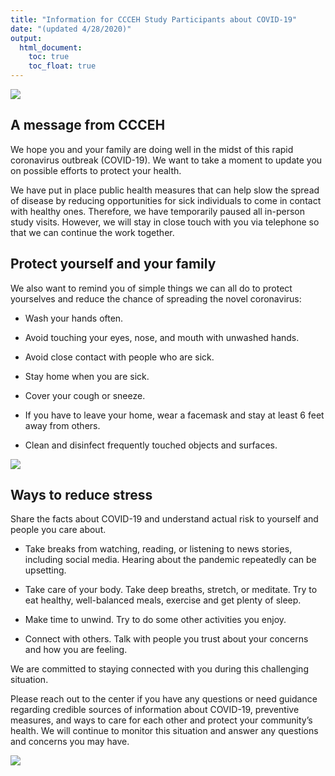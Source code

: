 ```yaml
---
title: "Information for CCCEH Study Participants about COVID-19"
date: "(updated 4/28/2020)"
output: 
  html_document:
    toc: true
    toc_float: true
---
```

<img src="logo.png">

## A message from CCCEH

 We hope you and your family are doing well in the midst of this rapid coronavirus outbreak (COVID-19).  We want to take a moment to update you on possible efforts to protect your health. 

We have put in place public health measures that can help slow the spread of disease by reducing opportunities for sick individuals to come in contact with healthy ones. Therefore, we have temporarily paused all in-person study visits. However, we will stay in close touch with you via telephone so that we can continue the work together. 

## Protect yourself and your family  
We also want to remind you of simple things we can all do to protect yourselves and reduce the chance of spreading the novel coronavirus:

* Wash your hands often.

* Avoid touching your eyes, nose, and mouth with unwashed hands.

* Avoid close contact with people who are sick.

* Stay home when you are sick.

* Cover your cough or sneeze.

* If you have to leave your home, wear a facemask and stay at least 6 feet away from others.

* Clean and disinfect frequently touched objects and surfaces.

<img src="English_infographic.jpeg">
 
## Ways to reduce stress
Share the facts about COVID-19 and understand actual risk to yourself and people you care about.

* Take breaks from watching, reading, or listening to news stories, including social media. Hearing about the pandemic repeatedly can be upsetting.

* Take care of your body. Take deep breaths, stretch, or meditate. Try to eat healthy, well-balanced meals, exercise and get plenty of sleep.

* Make time to unwind. Try to do some other activities you enjoy.

* Connect with others. Talk with people you trust about your concerns and how you are feeling.
 
We are committed to staying connected with you during this challenging situation. 

Please reach out to the center if you have any questions or need guidance regarding credible sources of information about COVID-19, preventive measures, and ways to care for each other and protect your community's health. We will continue to monitor this situation and answer any questions and concerns you may have. 

<img src="yrend.jpg">

